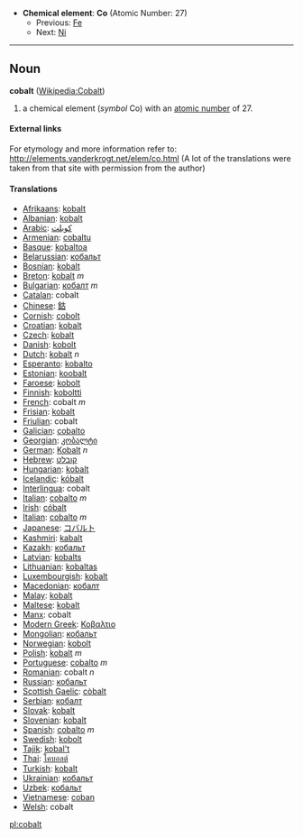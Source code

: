 *'''Chemical element''': '''Co''' (Atomic Number: 27)
**Previous: [[Iron|Fe]]
**Next: [[Nickel|Ni]]
----
== Noun ==
'''cobalt''' ([[en:Cobalt|Wikipedia:Cobalt]])

# a chemical element (''symbol'' Co) with an [[atomic number]] of 27.

====External links====
For etymology and more information refer to:
http://elements.vanderkrogt.net/elem/co.html
(A lot of the translations were taken from that site with permission from the author)

==== Translations ====
*[[Afrikaans]]: [[kobalt]]
*[[Albanian]]: [[kobalt]]
*[[Arabic]]: [[كوبلت]]
*[[Armenian]]: [[cobaltu]]
*[[Basque]]: [[kobaltoa]]
*[[Belarussian]]: [[кобальт]]
*[[Bosnian]]: [[kobalt]]
*[[Breton]]: [[kobalt]] ''m''
*[[Bulgarian]]: [[кобалт]] ''m''
*[[Catalan]]: cobalt
*[[Chinese]]: [[鈷]]
*[[Cornish]]: [[cobolt]]
*[[Croatian]]: [[kobalt]]
*[[Czech]]: [[kobalt]]
*[[Danish]]: [[kobolt]]
*[[Dutch]]: [[kobalt]] ''n''
*[[Esperanto]]: [[kobalto]]
*[[Estonian]]: [[koobalt]]
*[[Faroese]]: [[kobolt]]
*[[Finnish]]: [[koboltti]]
*[[French]]: cobalt ''m''
*[[Frisian]]: [[kobalt]]
*[[Friulian]]: cobalt
*[[Galician]]: [[cobalto]]
*[[Georgian]]: [[კობალტი]]
*[[German]]: [[Kobalt]] ''n''
*[[Hebrew]]: [[קובלט]]
*[[Hungarian]]: [[kobalt]]
*[[Icelandic]]: [[kóbalt]]
*[[Interlingua]]: cobalt
*[[Italian]]: [[cobalto]] ''m''
*[[Irish]]: [[cóbalt]]
*[[Italian]]: [[cobalto]] ''m''
*[[Japanese]]: [[コバルト]]
*[[Kashmiri]]: [[kabalt]]
*[[Kazakh]]: [[кобальт]]
*[[Latvian]]: [[kobalts]]
*[[Lithuanian]]: [[kobaltas]]
*[[Luxembourgish]]: [[kobalt]]
*[[Macedonian]]: [[кобалт]]
*[[Malay]]: [[kobalt]]
*[[Maltese]]: [[kobalt]]
*[[Manx]]: cobalt
*[[Modern Greek]]: [[Κοβαλτιο]] '' ''
*[[Mongolian]]: [[кобальт]]
*[[Norwegian]]: [[kobolt]]
*[[Polish]]:  [[kobalt]] ''m''
*[[Portuguese]]: [[cobalto]] ''m''
*[[Romanian]]: cobalt ''n''
*[[Russian]]: [[кобальт]] '' ''
*[[Scottish Gaelic]]: [[còbalt]]
*[[Serbian]]: [[кобалт]]
*[[Slovak]]: [[kobalt]]
*[[Slovenian]]: [[kobalt]]
*[[Spanish]]: [[cobalto]] ''m''
*[[Swedish]]: [[kobolt]]
*[[Tajik]]: [[kobal't]]
*[[Thai]]: [[โคบอลต์]]
*[[Turkish]]: [[kobalt]]
*[[Ukrainian]]: [[кобальт]]
*[[Uzbek]]: [[кобальт]]
*[[Vietnamese]]: [[coban]]
*[[Welsh]]: cobalt

[[pl:cobalt]]